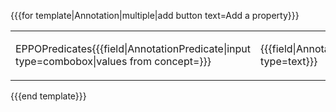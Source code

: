 <nowiki>{{{</nowiki>for template<nowiki>|</nowiki>Annotation<nowiki>|</nowiki>multiple<nowiki>|</nowiki>add button text=Add a property<nowiki>}}}</nowiki>
{|class=formtable
|EPPOPredicates<nowiki>{{{</nowiki>field<nowiki>|</nowiki>AnnotationPredicate<nowiki>|</nowiki>input type=combobox<nowiki>|</nowiki>values from concept={{{dynamicPropertiesConcept}}}<nowiki>}}}</nowiki>
|<nowiki>{{{</nowiki>field<nowiki>|</nowiki>AnnotationObject<nowiki>|</nowiki>input type=text<nowiki>}}}</nowiki>
|}
<nowiki>{{{</nowiki>end template<nowiki>}}}</nowiki>
